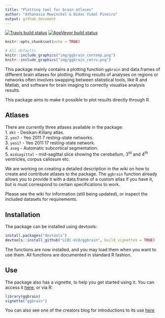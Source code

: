 ```yaml
---
title: "Plotting tool for brain atlases"
author: "Athanasia Mowinckel & Didac Vidal Pineiro"
output: github_document
---
```


  [![Travis build status](https://travis-ci.com/LCBC-UiO/ggbrain-1.svg?branch=master)](https://travis-ci.com/LCBC-UiO/ggbrain-1)
    [![AppVeyor build status](https://ci.appveyor.com/api/projects/status/github/LCBC-UiO/ggbrain-1?branch=master&svg=true)](https://ci.appveyor.com/project/LCBC-UiO/ggbrain-1)
    
```r
knitr::opts_chunk$set(echo = TRUE)
```

```r
# All defaults
knitr::include_graphics("img/ggbrain_contemp.png")
knitr::include_graphics("img/ggbrain_retro.png")
```


This package mainly contains a plotting function `ggbrain` and data.frames of different brain atlases for plotting.
Plotting results of analyses on regions or networks often involves swapping between statistical tools, like R and Matlab, 
and software for brain imaging to correctly visualise analysis results.

This package aims to make it possible to plot results directly through R. 

## Atlases
There are currently three atlases available in the package:  
1. `dkt` - Desikan-Killany atlas.  
2. `yeo7` - Yeo 2011 7 resting-state networks.  
3. `yeo17` - Yeo 2011 17 resting-state network.  
4. `aseg` - Automatic subcortical segmentation.  
5. `midsagittal` - mid-sagittal slice showing the cerebellum, 3^rd^ and 4^th^ ventricles, corpus callosum etc.

We are working on creating a detailed description in the wiki on how to create and contribute atlases to the package.
The `ggbrain` function already allows you to provide it with a data.frame of a custom atlas if you have it, but is must
correspond to certain specifications to work.

Please see the wiki for information (still being updated), or inspect the included datasets for requirements.

## Installation
The package can be installed using devtools:

```r
install.packages("devtools")
devtools::install_github("LCBC-UiO/ggbrain", build_vignettes = TRUE)
```

The functions are now installed, and you may load them when you want to use them.
All functions are documented in standard R fashion.

## Use
The package also has a vignette, to help you get started using it. 
You can access it [here](inst/doc/ggbrain.Rmd), or via R:

```r
library(ggbrain)
vignette("ggbrain")
```

You can also see one of the creators blog for introductions to its use [here](https://drmowinckels.io/blog/introducing-the-ggbrain-r-package-for-brain-segmentations/)
